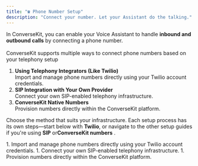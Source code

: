 ```yaml
---
title: "☎️ Phone Number Setup"
description: "Connect your number. Let your Assistant do the talking."
---
```


In ConverseKit, you can enable your Voice Assistant to handle **inbound and outbound calls** by connecting a phone number. \
\
ConverseKit supports multiple ways to connect phone numbers based on your telephony setup

1. **Using Telephony Integrators (Like Twilio)**\
   Import and manage phone numbers directly using your Twilio account credentials.
2. **SIP Integration with Your Own Provider**\
   Connect your own SIP-enabled telephony infrastructure.
3. **ConverseKit Native Numbers**\
   Provision numbers directly within the ConverseKit platform.

Choose the method that suits your infrastructure. Each setup process has its own steps—start below with **Twilio**, or navigate to the other setup guides if you're using **SIP** or**ConverseKit numbers** .

<CardGroup cols={3}>
  <Card title="Twilio" icon="sparkles">
    1. Import and manage phone numbers directly using your Twilio account credentials.
  </Card>
  <Card title="SIP Integration" icon="sparkles">
    1. Connect your own SIP-enabled telephony infrastructure.
  </Card>
  <Card title="ConverseKit Numbers" icon="sparkles">
    1. Provision numbers directly within the ConverseKit platform.
  </Card>
</CardGroup>

